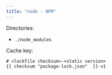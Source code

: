```yaml
---
title: "node - NPM"
---
```


Directories:

* `./node_modules`

Cache key: 

```
# <lockfile checksum>-<static version>
{{ checksum "package-lock.json"  }}-v1
```
